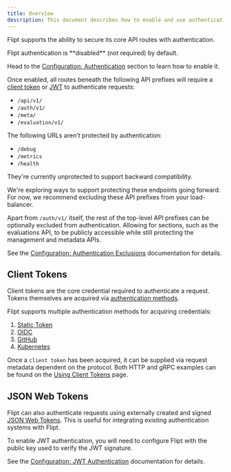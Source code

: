 ```yaml
---
title: Overview
description: This document describes how to enable and use authentication with Flipt.
---
```


Flipt supports the ability to secure its core API routes with authentication.

<Info>
Flipt authentication is **disabled** (not required) by default.

Head to the [Configuration: Authentication](/configuration/authentication) section to learn how to enable it.

</Info>

Once enabled, all routes beneath the following API prefixes will require a [client token](#client-tokens) or [JWT](#json-web-tokens) to authenticate requests:

- `/api/v1/`
- `/auth/v1/`
- `/meta/`
- `/evaluation/v1/`

<Warning>
The following URLs aren't protected by authentication:

- `/debug`
- `/metrics`
- `/health`

They're currently unprotected to support backward compatibility.

We're exploring ways to support protecting these endpoints going forward.
For now, we recommend excluding these API prefixes from your load-balancer.

</Warning>

Apart from `/auth/v1/` itself, the rest of the top-level API prefixes can be optionally excluded from authentication.
Allowing for sections, such as the evaluations API, to be publicly accessible while still protecting the management and metadata APIs.

See the [Configuration: Authentication Exclusions](/configuration/authentication#exclusions) documentation for details.

## Client Tokens

Client tokens are the core credential required to authenticate a request.
Tokens themselves are acquired via [authentication methods](/authentication/methods).

Flipt supports multiple authentication methods for acquiring credentials:

1. [Static Token](/authentication/methods/#static-token)
1. [OIDC](/authentication/methods/#oidc)
1. [GitHub](/authentication/methods/#github)
1. [Kubernetes](/authentication/methods/#kubernetes)

Once a `client token` has been acquired, it can be supplied via request metadata dependent on the protocol. Both HTTP and gRPC examples can be found on the [Using Client Tokens](/authentication/using-tokens) page.

## JSON Web Tokens

Flipt can also authenticate requests using externally created and signed [JSON Web Tokens](https://jwt.io/). This is useful for integrating existing authentication systems with Flipt.

To enable JWT authentication, you will need to configure Flipt with the public key used to verify the JWT signature.

See the [Configuration: JWT Authentication](/configuration/authentication#json-web-token) documentation for details.
